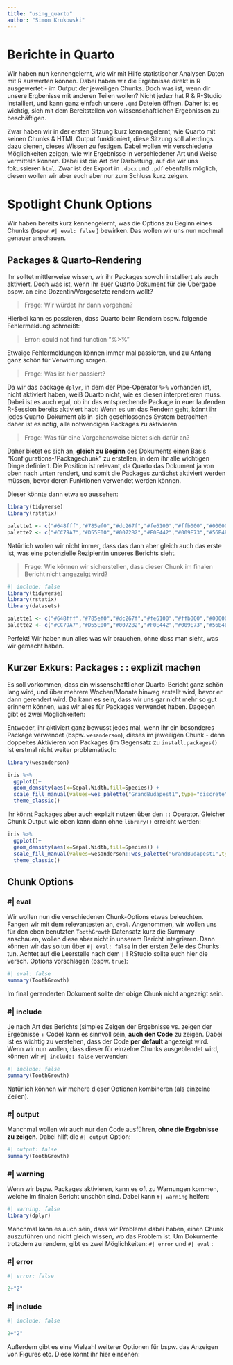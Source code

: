 ```yaml
---
title: "using_quarto"
author: "Simon Krukowski"
---
```


# Berichte in Quarto

Wir haben nun kennengelernt, wie wir mit Hilfe statistischer Analysen Daten mit R auswerten können. Dabei haben wir die Ergebnisse direkt in R ausgewertet - im Output der jeweiligen Chunks. Doch was ist, wenn dir unsere Ergbenisse mit anderen Teilen wollen? Nicht jede:r hat R & R-Studio installiert, und kann ganz einfach unsere `.qmd` Dateien öffnen. Daher ist es wichtig, sich mit dem Bereitstellen von wissenschaftlichen Ergebnissen zu beschäftigen.

Zwar haben wir in der ersten Sitzung kurz kennengelernt, wie Quarto mit seinen Chunks & HTML Output funktioniert, diese Sitzung soll allerdings dazu dienen, dieses Wissen zu festigen. Dabei wollen wir verschiedene Möglichkeiten zeigen, wie wir Ergebnisse in verschiedener Art und Weise vermitteln können. Dabei ist die Art der Darbietung, auf die wir uns fokussieren `html`. Zwar ist der Export in `.docx` und `.pdf` ebenfalls möglich, diesen wollen wir aber euch aber nur zum Schluss kurz zeigen.

# Spotlight Chunk Options

Wir haben bereits kurz kennengelernt, was die Options zu Beginn eines Chunks (bspw. `#| eval: false` ) bewirken. Das wollen wir uns nun nochmal genauer anschauen.

## Packages & Quarto-Rendering

Ihr solltet mittlerweise wissen, wir ihr Packages sowohl installiert als auch aktiviert. Doch was ist, wenn ihr euer Quarto Dokument für die Übergabe bspw. an eine Dozentin/Vorgesetzte rendern wollt?

> Frage: Wir würdet ihr dann vorgehen?

Hierbei kann es passieren, dass Quarto beim Rendern bspw. folgende Fehlermeldung schmeißt:

> Error: could not find function "%\>%"

Etwaige Fehlermeldungen können immer mal passieren, und zu Anfang ganz schön für Verwirrung sorgen.

> Frage: Was ist hier passiert?

Da wir das package `dplyr`, in dem der Pipe-Operator `%>%` vorhanden ist, nicht aktiviert haben, weiß Quarto nicht, wie es diesen interpretieren muss. Dabei ist es auch egal, ob ihr das entsprechende Package in euer laufenden R-Session bereits aktiviert habt: Wenn es um das Rendern geht, könnt ihr jedes Quarto-Dokument als in-sich geschlossenes System betrachten - daher ist es nötig, alle notwendigen Packages zu aktivieren.

> Frage: Was für eine Vorgehensweise bietet sich dafür an?

Daher bietet es sich an, **gleich zu Beginn** des Dokuments einen Basis "Konfigurations-/Packagechunk" zu erstellen, in dem ihr alle wichtigen Dinge definiert. Die Position ist relevant, da Quarto das Dokument ja von oben nach unten rendert, und somit die Packages zunächst aktiviert werden müssen, bevor deren Funktionen verwendet werden können.

Dieser könnte dann etwa so aussehen:

```r
library(tidyverse)
library(rstatix)

palette1 <- c("#648fff","#785ef0","#dc267f","#fe6100","#ffb000","#000000","#ffffff")
palette2 <- c("#CC79A7","#D55E00","#0072B2","#F0E442","#009E73","#56B4E9","#E69F00","#000000")
```

Natürlich wollen wir nicht immer, dass das dann aber gleich auch das erste ist, was eine potenzielle Rezipientin unseres Berichts sieht.

> Frage: Wie können wir sicherstellen, dass dieser Chunk im finalen Bericht nicht angezeigt wird?

```r
#| include: false
library(tidyverse)
library(rstatix)
library(datasets)

palette1 <- c("#648fff","#785ef0","#dc267f","#fe6100","#ffb000","#000000","#ffffff")
palette2 <- c("#CC79A7","#D55E00","#0072B2","#F0E442","#009E73","#56B4E9","#E69F00","#000000")
```

Perfekt! Wir haben nun alles was wir brauchen, ohne dass man sieht, was wir gemacht haben.

## Kurzer Exkurs: Packages : : explizit machen

Es soll vorkommen, dass ein wissenschaftlicher Quarto-Bericht ganz schön lang wird, und über mehrere Wochen/Monate hinweg erstellt wird, bevor er dann gerendert wird. Da kann es sein, dass wir uns gar nicht mehr so gut erinnern können, was wir alles für Packages verwendet haben. Dagegen gibt es zwei Möglichkeiten:

Entweder, ihr aktiviert ganz bewusst jedes mal, wenn ihr ein besonderes Package verwendet (bspw. `wesanderson`), dieses im jeweiligen Chunk - denn doppeltes Aktivieren von Packages (im Gegensatz zu `install.packages()` ist erstmal nicht weiter problematisch:

```r
library(wesanderson)

iris %>% 
  ggplot()+
  geom_density(aes(x=Sepal.Width,fill=Species)) +
  scale_fill_manual(values=wes_palette("GrandBudapest1",type="discrete"))+
  theme_classic()
```

Ihr könnt Packages aber auch explizit nutzen über den `::` Operator. Gleicher Chunk Output wie oben kann dann ohne `library()` erreicht werden:

```r
iris %>% 
  ggplot()+
  geom_density(aes(x=Sepal.Width,fill=Species)) +
  scale_fill_manual(values=wesanderson::wes_palette("GrandBudapest1",type="discrete"))+
  theme_classic()
```

## Chunk Options 

### #\| eval

Wir wollen nun die verschiedenen Chunk-Options etwas beleuchten. Fangen wir mit dem relevantesten an, `eval`. Angenommen, wir wollen uns für den eben benutzten `ToothGrowth` Datensatz kurz die Summary anschauen, wollen diese aber nicht in unserem Bericht integrieren. Dann können wir das so tun über `#| eval: false` in der ersten Zeile des Chunks tun. Achtet auf die Leerstelle nach dem `|` ! RStudio sollte euch hier die versch. Options vorschlagen (bspw. `true`):

```r
#| eval: false
summary(ToothGrowth)
```

Im final gerenderten Dokument sollte der obige Chunk nicht angezeigt sein.

### #\| include

Je nach Art des Berichts (simples Zeigen der Ergebnisse vs. zeigen der Ergebnisse + Code) kann es sinnvoll sein, **auch den Code** zu zeigen. Dabei ist es wichtig zu verstehen, dass der Code **per default** angezeigt wird. Wenn wir nun wollen, dass dieser für einzelne Chunks ausgeblendet wird, können wir `#| include: false` verwenden:

```r
#| include: false
summary(ToothGrowth)
```

Natürlich können wir mehere dieser Optionen kombineren (als einzelne Zeilen).

### #\| output

Manchmal wollen wir auch nur den Code ausführen, **ohne die Ergebnisse zu zeigen**. Dabei hilft die `#| output` Option:

```r
#| output: false
summary(ToothGrowth)
```

### #\| warning

Wenn wir bspw. Packages aktivieren, kann es oft zu Warnungen kommen, welche im finalen Bericht unschön sind. Dabei kann `#| warning` helfen:

```r
#| warning: false
library(dplyr)
```

Manchmal kann es auch sein, dass wir Probleme dabei haben, einen Chunk auszuführen und nicht gleich wissen, wo das Problem ist. Um Dokumente trotzdem zu rendern, gibt es zwei Möglichkeiten: `#| error` und `#| eval` :

### #\| error

```r
#| error: false

2+"2"
```

### #\| include

```r
#| include: false

2+"2"
```

Außerdem gibt es eine Vielzahl weiterer Optionen für bspw. das Anzeigen von Figures etc. Diese könnt ihr hier einsehen:

```r

```
